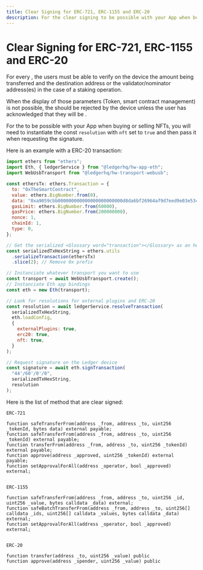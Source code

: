 ```yaml
---
title: Clear Signing for ERC-721, ERC-1155 and ERC-20
description: For the clear signing to be possible with your App when buying or selling NFTs, you will need to instantiate the const resolution with nft set to true and then pass it when requesting the signature.
---
```


# Clear Signing for ERC-721, ERC-1155 and ERC-20

For every <Glossary word="transaction"></Glossary>, the users must be able to verify on the device the amount being transferred and the destination address or the validator/nominator address(es) in the case of a staking operation.

When the display of those parameters (Token, smart contract management) is not possible, the <Glossary word="transaction"></Glossary> should be rejected by the device unless the user has acknowledged that they will be <Glossary word="blind signing"></Glossary>.

For the <Glossary word="clear signing"></Glossary> to be possible with your App when buying or selling NFTs, you will need to instantiate the const `resolution` with `nft` set to `true` and then pass it when requesting the signature.

Here is an example with a ERC-20 transaction:

```javascript copy
import ethers from "ethers";
import Eth, { ledgerService } from "@ledgerhq/hw-app-eth";
import WebUsbTransport from "@ledgerhq/hw-transport-webusb";

const ethersTx: ethers.Transaction = {
  to: "0xTheSmartContract",
  value: ethers.BigNumber.from(0),
  data: "0xa9059cbb000000000000000000000000d8da6bf26964af9d7eed9e03e53415d37aa960450000000000000000000000000000000000000000000000008ac7230489e80000",
  gasLimit: ethers.BigNumber.from(60000),
  gasPrice: ethers.BigNumber.from(200000000),
  nonce: 1,
  chainId: 1,
  type: 0,
};

// Get the serialized <Glossary word="transaction"></Glossary> as an hex string
const serializedTxHexString = ethers.utils
  .serializeTransaction(ethersTx)
  .slice(2); // Remove 0x prefix

// Instanciate whatever transport you want to use
const transport = await WebUsbTransport.create();
// Instanciate Eth app bindings
const eth = new Eth(transport);

// Look for resolutions for external plugins and ERC-20
const resolution = await ledgerService.resolveTransaction(
  serializedTxHexString,
  eth.loadConfig,
  {
    externalPlugins: true,
    erc20: true,
    nft: true,
  }
);

// Request signature on the Ledger device
const signature = await eth.signTransaction(
  "44'/60'/0'/0",
  serializedTxHexString,
  resolution
);
```

Here is the list of method that are clear signed:

```
ERC-721

function safeTransferFrom(address _from, address _to, uint256 _tokenId, bytes data) external payable;
function safeTransferFrom(address _from, address _to, uint256 _tokenId) external payable;
function transferFrom(address _from, address _to, uint256 _tokenId) external payable;
function approve(address _approved, uint256 _tokenId) external payable;
function setApprovalForAll(address _operator, bool _approved) external;


ERC-1155

function safeTransferFrom(address _from, address _to, uint256 _id, uint256 _value, bytes calldata _data) external;
function safeBatchTransferFrom(address _from, address _to, uint256[] calldata _ids, uint256[] calldata _values, bytes calldata _data) external;
function setApprovalForAll(address _operator, bool _approved) external;


ERC-20

function transfer(address _to, uint256 _value) public
function approve(address _spender, uint256 _value) public
```
